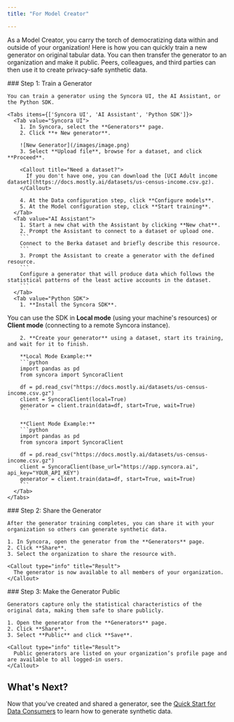 ```yaml
---
title: "For Model Creator"

---
```




As a Model Creator, you carry the torch of democratizing data within and outside of your organization! Here is how you can quickly train a new generator on original tabular data. You can then transfer the generator to an organization and make it public. Peers, colleagues, and third parties can then use it to create privacy-safe synthetic data.

<Steps>
  <Step>
    ### Step 1: Train a Generator

    You can train a generator using the Syncora UI, the AI Assistant, or the Python SDK.

    <Tabs items={['Syncora UI', 'AI Assistant', 'Python SDK']}>
      <Tab value="Syncora UI">
        1. In Syncora, select the **Generators** page.
        2. Click **+ New generator**.

        ![New Generator](/images/image.png)
        3. Select **Upload file**, browse for a dataset, and click **Proceed**.

        <Callout title="Need a dataset?">
          If you don't have one, you can download the [UCI Adult income dataset](https://docs.mostly.ai/datasets/us-census-income.csv.gz).
        </Callout>

        4. At the Data configuration step, click **Configure models**.
        5. At the Model configuration step, click **Start training**.
      </Tab>
      <Tab value="AI Assistant">
        1. Start a new chat with the Assistant by clicking **New chat**.
        2. Prompt the Assistant to connect to a dataset or upload one.
        ```
        Connect to the Berka dataset and briefly describe this resource.
        ```
        3. Prompt the Assistant to create a generator with the defined resource.
        ```
        Configure a generator that will produce data which follows the statistical patterns of the least active accounts in the dataset.
        ```
      </Tab>
      <Tab value="Python SDK">
        1. **Install the Syncora SDK**.
You can use the SDK in **Local mode** (using your machine's resources) or **Client mode** (connecting to a remote Syncora instance).

        2. **Create your generator** using a dataset, start its training, and wait for it to finish.

        **Local Mode Example:**
        ```python
        import pandas as pd
        from syncora import SyncoraClient

        df = pd.read_csv("https://docs.mostly.ai/datasets/us-census-income.csv.gz")
        client = SyncoraClient(local=True)
        generator = client.train(data=df, start=True, wait=True)
        ```

        **Client Mode Example:**
        ```python
        import pandas as pd
        from syncora import SyncoraClient

        df = pd.read_csv("https://docs.mostly.ai/datasets/us-census-income.csv.gz")
        client = SyncoraClient(base_url="https://app.syncora.ai", api_key="YOUR_API_KEY")
        generator = client.train(data=df, start=True, wait=True)
        ```
      </Tab>
    </Tabs>
  </Step>
  <Step>
    ### Step 2: Share the Generator

    After the generator training completes, you can share it with your organization so others can generate synthetic data.

    1. In Syncora, open the generator from the **Generators** page.
    2. Click **Share**.
    3. Select the organization to share the resource with.

    <Callout type="info" title="Result">
      The generator is now available to all members of your organization.
    </Callout>
  </Step>
  <Step>
    ### Step 3: Make the Generator Public

    Generators capture only the statistical characteristics of the original data, making them safe to share publicly.

    1. Open the generator from the **Generators** page.
    2. Click **Share**.
    3. Select **Public** and click **Save**.

    <Callout type="info" title="Result">
      Public generators are listed on your organization’s profile page and are available to all logged-in users.
    </Callout>
  </Step>
</Steps>

## What's Next?

Now that you've created and shared a generator, see the [Quick Start for Data Consumers](/docs/quick-start/data-consumers) to learn how to generate synthetic data.
